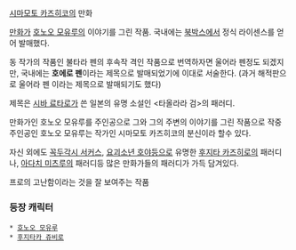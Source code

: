 [[시마모토 카즈히코]]의 만화

[[만화가]] [[호노오 모유루]]의 이야기를 그린 작품.
국내에는 [[북박스]]에서 정식 라이센스를 얻어 발매했다.

동 작가의 작품인 불타라 펜의 후속작 격인 작품으로 번역하자면 울어라 펜정도 되겠지만, 국내에는 '''호에로 펜'''이라는 제목으로 발매되었기에 이대로 서술한다. (과거 해적판으로 울어라 펜 이라는 제목으로 발매되기도 했다)

제목은 [[시바 료타로]]가 쓴 일본의 유명 소설인 <타올라라 검>의 패러디.

만화가인 호노오 모유루를 주인공으로 그와 그의 주변의 이야기를 그린 작품으로 작중 주인공인 호노오 모유루는 작가인 시마모토 카즈히코의 분신이라 할수 있다.

자신 외에도 [[꼭두각시 서커스]], [[요괴소년 호야]]등으로 유명한 [[후지타 카즈히로]]의 패러디나, [[아다치 미츠루]]의 패러디등 많은 만화가들의 패러디가 가득 담겨있다.

프로의 고난함이라는 것을 잘 보여주는 작품


=== 등장 캐릭터 ===
 * [[호노오 모유루]]
 * [[후지타카 쥬비로]]
